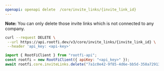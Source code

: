 ```yaml
---
openapi: openapi delete  /core/invite_links/{invite_link_id}
---
```


**Note:** You can only delete those invite links which is not connected to any company.

<RequestExample>

```bash cURL
curl --request DELETE \
 --url https://api.rootfi.dev/v3/core/invite_links/{invite_link_id} \
 --header 'api_key: <api-key>'

```

```javascript NodeJS
import { RootFiClient } from "rootfi-api";
const rootfi = new RootFiClient({ apiKey: "<api_key>" });
await rootfi.core.inviteLinks.delete("7a1c0e42-9f85-4d6e-bb5d-358a72913c0b");
```

</RequestExample>
